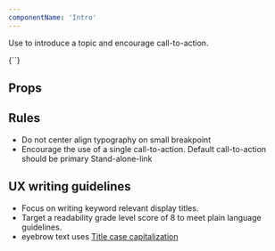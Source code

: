```yaml
---
componentName: 'Intro'
---
```


Use to introduce a topic and encourage call-to-action.

<LiveComponent>
  {`<Intro
  eyebrow="Volutpat enim fusce tempor"
  heading="Sit et bibendum adipiscing non mi tempor neque"
  description="Cras ullamcorper duis nunc velit commodo etiam. Auctor tincidunt pellentesque ullamcorper nisi integer. Mattis quisque porta vel euismod velit id. Arcu bibendum neque adipiscing et cras facilisi."
  actions={{
    ctas: [
      {
        title: 'View tutorials',
        url: '/tutorials',
        variant: 'primary'
      },
      {
        title: 'View documentation',
        url: '/docs',
        variant: 'tertiary-neutral'
      }
    ]
  }}
/>`}
</LiveComponent>

<UsageDetails packageJson={packageJson} />

## Props

<PropsTable props={componentProps} />

## Rules

- Do not center align typography on small breakpoint
- Encourage the use of a single call-to-action. Default call-to-action should be primary Stand-alone-link

## UX writing guidelines

- Focus on writing keyword relevant display titles.
- Target a readability grade level score of 8 to meet plain language guidelines.
- eyebrow text uses [Title case capitalization](https://apastyle.apa.org/style-grammar-guidelines/capitalization/title-case)
